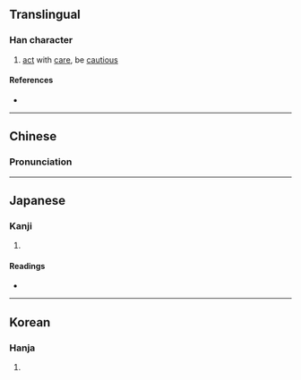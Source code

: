{{also|眘|慎}}
{{character info/new}}
==Translingual==

===Han character===
{{Han char|rn=61|rad=心|as=10|sn=13|four=|canj=PPBC|ids=⿰忄眞}}

# [[act]] with [[care]], be [[cautious]]

====References====
* {{Han ref|kx=0396.470|dkj=11024|dj=0735.340|hdz=42338.071|uh=613C|ud=24892}}

----

==Chinese==
{{zh-forms}}

===Pronunciation===
{{zh-pron
|m=shèn
|c=san6
|mc=y
|oc=
|ma=
|cat=
}}

----

==Japanese==
{{ja-kanji forms|慎|愼}}

===Kanji===
{{ja-kanji|grade=|rs=心10|shin=慎}}

# {{defn|lang=ja|sort=心10}}

====Readings====
* {{ja-readings|on=[[しん]] (shin)|kun=[[つつしむ]] (tsutsushimu)}}

----

==Korean==

===Hanja===
{{ko-hanja|hangeul=신|eumhun=|rv=sin|mr=sin|y=sin}}

# {{defn|lang=ko|sort=心10}}
